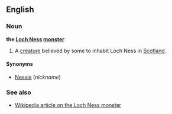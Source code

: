 ==English==
===Noun===
'''the [[Loch Ness]] [[monster]]'''

#A [[creature]] believed by some to inhabit Loch Ness in [[Scotland]].

====Synonyms====
*[[Nessie]] (''nickname'')

===See also===
*[[w:Loch_Ness_monster|Wikipedia article on the Loch Ness monster]]